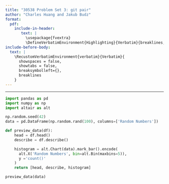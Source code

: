 ```yaml
---
title: "30538 Problem Set 3: git pair"
author: "Charles Huang and Jakub Budz"
format: 
  pdf:
    include-in-header: 
       text: |
         \usepackage{fvextra}
         \DefineVerbatimEnvironment{Highlighting}{Verbatim}{breaklines,commandchars=\\\{\}}
include-before-body:
  text: |
    \RecustomVerbatimEnvironment{verbatim}{Verbatim}{
      showspaces = false,
      showtabs = false,
      breaksymbolleft={},
      breaklines
    }
---
```

---

```python
import pandas as pd
import numpy as np
import altair as alt

np.random.seed(42)
data = pd.DataFrame(np.random.rand(100), columns=['Random Numbers'])

def preview_data(df):
    head = df.head()
    describe = df.describe()

    histogram = alt.Chart(data).mark_bar().encode(
      alt.X('Random Numbers', bin=alt.Bin(maxbins=5)),
      y ='count()'
    )
    return [head, describe, histogram]

preview_data(data)
```